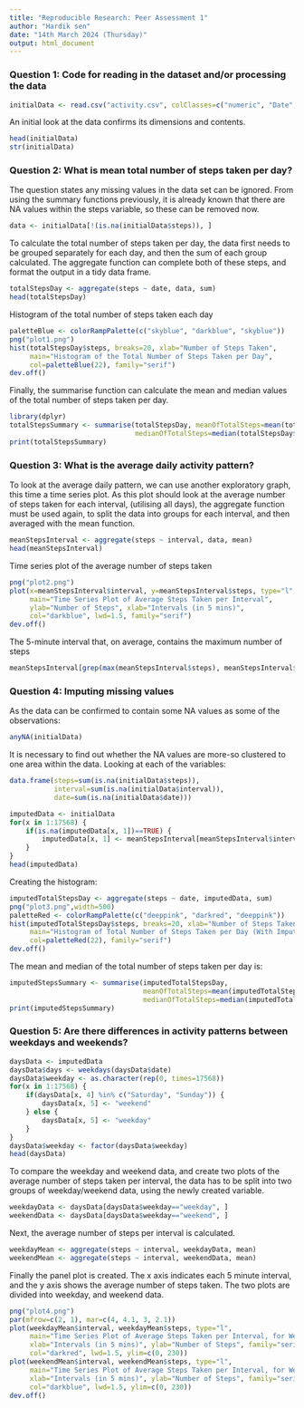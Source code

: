 ```yaml
---
title: "Reproducible Research: Peer Assessment 1"
author: "Hardik sen"
date: "14th March 2024 (Thursday)"
output: html_document
---
```




### Question 1: Code for reading in the dataset and/or processing the data
```r
initialData <- read.csv("activity.csv", colClasses=c("numeric", "Date", "numeric"))
```
An initial look at the data confirms its dimensions and contents.

```r
head(initialData)
str(initialData)
```
### Question 2: What is mean total number of steps taken per day?

The question states any missing values in the data set can be ignored. From using the summary functions previously, it is already known that there are NA values within the steps variable, so these can be removed now.

```r
data <- initialData[!(is.na(initialData$steps)), ]
```
To calculate the total number of steps taken per day, the data first needs to be grouped separately for each day, and then the sum of each group calculated. The aggregate function can complete both of these steps, and format the output in a tidy data frame.

```r
totalStepsDay <- aggregate(steps ~ date, data, sum)
head(totalStepsDay)
```
 Histogram of the total number of steps taken each day


```r
paletteBlue <- colorRampPalette(c("skyblue", "darkblue", "skyblue"))
png("plot1.png")
hist(totalStepsDay$steps, breaks=20, xlab="Number of Steps Taken", 
     main="Histogram of the Total Number of Steps Taken per Day",
     col=paletteBlue(22), family="serif")
dev.off()
```
Finally, the summarise function can calculate the mean and median values of the total number of steps taken per day.

```r
library(dplyr)
totalStepsSummary <- summarise(totalStepsDay, meanOfTotalSteps=mean(totalStepsDay$steps),
                               medianOfTotalSteps=median(totalStepsDay$steps))
print(totalStepsSummary)
```
### Question 3: What is the average daily activity pattern?

To look at the average daily pattern, we can use another exploratory graph, this time a time series plot. As this plot should look at the average number of steps taken for each interval, (utilising all days), the aggregate function must be used again, to split the data into groups for each interval, and then averaged with the mean function.

```r
meanStepsInterval <- aggregate(steps ~ interval, data, mean)
head(meanStepsInterval)
```
 Time series plot of the average number of steps taken
```r
png("plot2.png")
plot(x=meanStepsInterval$interval, y=meanStepsInterval$steps, type="l",
     main="Time Series Plot of Average Steps Taken per Interval",
     ylab="Number of Steps", xlab="Intervals (in 5 mins)",
     col="darkblue", lwd=1.5, family="serif")
dev.off()
```
 The 5-minute interval that, on average, contains the maximum number of steps
```r
meanStepsInterval[grep(max(meanStepsInterval$steps), meanStepsInterval$steps), ]
```
### Question 4: Imputing missing values
As the data can be confirmed to contain some NA values as some of the observations:

```r
anyNA(initialData)
```
It is necessary to find out whether the NA values are more-so clustered to one area within the data. Looking at each of the variables:

```r
data.frame(steps=sum(is.na(initialData$steps)), 
           interval=sum(is.na(initialData$interval)), 
           date=sum(is.na(initialData$date)))
```
```r
imputedData <- initialData
for(x in 1:17568) {
    if(is.na(imputedData[x, 1])==TRUE) {
        imputedData[x, 1] <- meanStepsInterval[meanStepsInterval$interval %in% imputedData[x, 3], 2]
    }
}
head(imputedData)
```
Creating the histogram:
```r
imputedTotalStepsDay <- aggregate(steps ~ date, imputedData, sum)
png("plot3.png",width=500)
paletteRed <- colorRampPalette(c("deeppink", "darkred", "deeppink"))
hist(imputedTotalStepsDay$steps, breaks=20, xlab="Number of Steps Taken", 
     main="Histogram of Total Number of Steps Taken per Day (With Imputed Values)",
     col=paletteRed(22), family="serif")
dev.off()
```
The mean and median of the total number of steps taken per day is:
```r
imputedStepsSummary <- summarise(imputedTotalStepsDay, 
                                 meanOfTotalSteps=mean(imputedTotalStepsDay$steps), 
                                 medianOfTotalSteps=median(imputedTotalStepsDay$steps))  
print(imputedStepsSummary)
```
### Question 5: Are there differences in activity patterns between weekdays and weekends?
```r
daysData <- imputedData
daysData$days <- weekdays(daysData$date)
daysData$weekday <- as.character(rep(0, times=17568))
for(x in 1:17568) {
    if(daysData[x, 4] %in% c("Saturday", "Sunday")) {
        daysData[x, 5] <- "weekend"
    } else {
        daysData[x, 5] <- "weekday"
    }
}
daysData$weekday <- factor(daysData$weekday)
head(daysData)
```
To compare the weekday and weekend data, and create two plots of the average number of steps taken per interval, the data has to be split into two groups of weekday/weekend data, using the newly created variable.

```r
weekdayData <- daysData[daysData$weekday=="weekday", ]
weekendData <- daysData[daysData$weekday=="weekend", ]
```
Next, the average number of steps per interval is calculated.

```r
weekdayMean <- aggregate(steps ~ interval, weekdayData, mean)
weekendMean <- aggregate(steps ~ interval, weekendData, mean)
```
Finally the panel plot is created. The x axis indicates each 5 minute interval, and the y axis shows the average number of steps taken. The two plots are divided into weekday, and weekend data.

```r
png("plot4.png")
par(mfrow=c(2, 1), mar=c(4, 4.1, 3, 2.1))
plot(weekdayMean$interval, weekdayMean$steps, type="l",
     main="Time Series Plot of Average Steps Taken per Interval, for Weekdays",
     xlab="Intervals (in 5 mins)", ylab="Number of Steps", family="serif",
     col="darkred", lwd=1.5, ylim=c(0, 230))
plot(weekendMean$interval, weekendMean$steps, type="l",
     main="Time Series Plot of Average Steps Taken per Interval, for Weekends",
     xlab="Intervals (in 5 mins)", ylab="Number of Steps", family="serif",
     col="darkblue", lwd=1.5, ylim=c(0, 230))
dev.off()
```